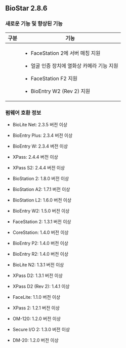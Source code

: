 ## BioStar 2.8.6

### 새로운 기능 및 향상된 기능

<Table className='col2-2-8'>
<Thead>

<Th>구분</Th>

<Th>기능</Th>

</Thead>
<Tbody>
<Row>

<Td><Cmd sid='common.gnb.device' /></Td>

<Td>

* FaceStation 2에 서버 매칭 지원

* 얼굴 인증 장치에 열화상 카메라 기능 지원

* FaceStation F2 지원

* BioEntry W2 (Rev 2) 지원

</Td>

</Row>
</Tbody>
</Table>

### 펌웨어 호환 정보

* BioLite Net: 2.3.5 버전 이상

* BioEntry Plus: 2.3.4 버전 이상

* BioEntry W: 2.3.4 버전 이상

* XPass: 2.4.4 버전 이상

* XPass S2: 2.4.4 버전 이상

* BioStation 2: 1.8.0 버전 이상

* BioStation A2: 1.7.1 버전 이상

* BioStation L2: 1.6.0 버전 이상

* BioEntry W2: 1.5.0 버전 이상

* FaceStation 2: 1.3.1 버전 이상

* CoreStation: 1.4.0 버전 이상

* BioEntry P2: 1.4.0 버전 이상

* BioEntry R2: 1.4.0 버전 이상

* BioLite N2: 1.3.1 버전 이상

* XPass D2: 1.3.1 버전 이상

* XPass D2 (Rev 2): 1.4.1 이상

* FaceLite: 1.1.0 버전 이상

* XPass 2: 1.2.1 버전 이상

* OM-120: 1.2.0 버전 이상

* Secure I/O 2: 1.3.0 버전 이상

* DM-20: 1.2.0 버전 이상